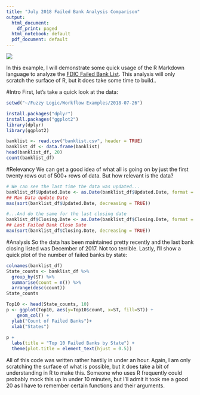 ---
title: "July 2018 Failed Bank Analysis Comparison"
output:
  html_document:
    df_print: paged
  html_notebook: default
  pdf_document: default
---

![](C:\Users\Andrew\Documents\Fuzzy Logic\Logo\Fuzzy_Logic01.jpg) 

In this example, I will demonstrate some quick usage of the R Markdown language to analyze the [FDIC Failed Bank List](https://catalog.data.gov/dataset/fdic-failed-bank-list). This analysis will only scratch the surface of R, but it does take some time to build.. 

#Intro
First, let's take a quick look at the data:

```{r, echo=FALSE}
setwd("~/Fuzzy Logic/Workflow Examples/2018-07-26")

```


```{r error=FALSE, message=FALSE, warning=FALSE, include=FALSE}
install.packages("dplyr")
install.packages("ggplot2")
library(dplyr)
library(ggplot2)
```

```{r}
banklist <- read.csv("banklist.csv", header = TRUE)
banklist_df <- data.frame(banklist)
head(banklist_df, 20)
count(banklist_df)
```

#Relevancy
We can get a good idea of what all is going on by just the first twenty rows out of 500+ rows of data. But how relevant is the data?

```{r, comment="##"}
# We can see the last time the data was updated...
banklist_df$Updated.Date <- as.Date(banklist_df$Updated.Date, format = "%d-%b-%y")
## Max Data Update Date
max(sort(banklist_df$Updated.Date, decreasing = TRUE))

#...And do the same for the last closing date
banklist_df$Closing.Date <- as.Date(banklist_df$Closing.Date, format = "%d-%b-%y")
## Last Failed Bank Close Date
max(sort(banklist_df$Closing.Date, decreasing = TRUE))
```

#Analysis
So the data has been maintained pretty recently and the last bank closing listed was December of 2017. Not too terrible. Lastly, I'll show a quick plot of the number of failed banks by state:

```{r, echo=FALSE}
colnames(banklist_df)
State_counts <- banklist_df %>%
  group_by(ST) %>%
  summarise(count = n()) %>%
  arrange(desc(count))
State_counts
```

```{r, echo=FALSE}
Top10 <- head(State_counts, 10)
p <- ggplot(Top10, aes(y=Top10$count, x=ST, fill=ST)) + 
    geom_col() +
  ylab("Count of Failed Banks")+
  xlab("States")
  
p + 
  labs(title = "Top 10 Failed Banks by State") + 
  theme(plot.title = element_text(hjust = 0.5))
```

All of this code was written rather hastily in under an hour. Again, I am only scratching the surface of what is possible, but it does take a bit of understanding in R to make this. Someone who uses R frequently could probably mock this up in under 10 minutes, but I'll admit it took me a good 20 as I have to remember certain functions and their arguments.
